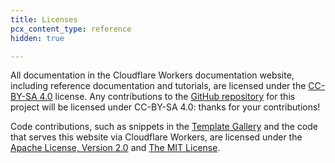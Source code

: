 ```yaml
---
title: Licenses
pcx_content_type: reference
hidden: true

---
```


All documentation in the Cloudflare Workers documentation website, including reference documentation and tutorials, are licensed under the [CC-BY-SA 4.0](https://creativecommons.org/licenses/by-sa/4.0/) license. Any contributions to the [GitHub repository](https://github.com/cloudflare/cloudflare-docs) for this project will be licensed under CC-BY-SA 4.0: thanks for your contributions!

Code contributions, such as snippets in the [Template Gallery](/workers/examples/) and the code that serves this website via Cloudflare Workers, are licensed under the [Apache License, Version 2.0](https://www.apache.org/licenses/LICENSE-2.0) and [The MIT License](https://opensource.org/licenses/MIT).
